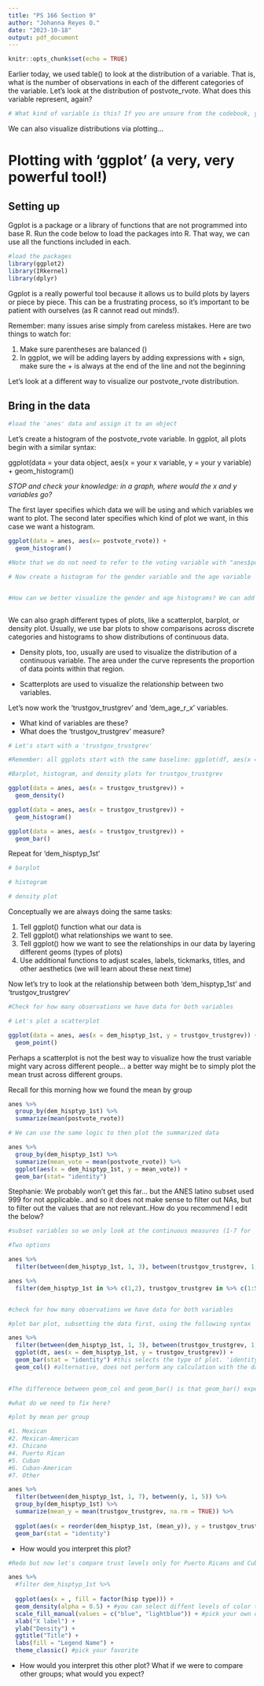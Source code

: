 ```yaml
---
title: "PS 166 Section 9"
author: "Johanna Reyes O."
date: "2023-10-18"
output: pdf_document
---
```


```r
knitr::opts_chunk$set(echo = TRUE)
```


Earlier today, we used table() to look at the distribution of a variable. That is, what is the number of observations in each of the different categories of the variable. Let's look at the distribution of postvote_rvote. What does this variable represent, again?

```r


# What kind of variable is this? If you are unsure from the codebook, you can use 'class()' to ask R. 

```

We can also visualize distributions via plotting...

# Plotting with 'ggplot' (a very, very powerful tool!)

## Setting up 

Ggplot is a package or a library of functions that are not programmed into base R. Run the code below to load the packages into R. That way, we can use all the functions included in each.

```r


#load the packages
library(ggplot2)
library(IRkernel)
library(dplyr)
```

Ggplot is a really powerful tool because it allows us to build plots by layers or piece by piece. This can be a frustrating process, so it's important to be patient with ourselves (as R cannot read out minds!). 

Remember: many issues arise simply from careless mistakes. Here are two things to watch for:


1. Make sure parentheses are balanced ()
2. In ggplot, we will be adding layers by adding expressions with + sign, make sure the + is always at the end of the line and not the beginning


Let's look at a different way to visualize our postvote_rvote distribution. 

## Bring in the data
```r
#load the 'anes' data and assign it to an object


```

Let's create a histogram of the postvote_rvote variable. In ggplot, all plots begin with a similar syntax:

ggplot(data = your data object, aes(x = your x variable, y = your y variable) + 
  geom_histogram()

*STOP and check your knowledge: in a graph, where would the x and y variables go?*

The first layer specifies which data we will be using and which variables we want to plot. The second later specifies which kind of plot we want, in this case we want a histogram.

```r
ggplot(data = anes, aes(x= postvote_rvote)) +
  geom_histogram()

#Note that we do not need to refer to the voting variable with "anes$postvote_rvote" because we have already told ggplot in which dataframe to look for the x-variable

# Now create a histogram for the gender variable and the age variable


#How can we better visualize the gender and age histograms? We can add a layer indicating the number of bins



```
We can also graph different types of plots, like a scatterplot, barplot, or density plot. Usually, we use bar plots to show comparisons across discrete categories and histograms to show distributions of continuous data. 

* Density plots, too, usually are used to visualize the distribution of a continuous variable. The area under the curve represents the proportion of data points within that region.

* Scatterplots are used to visualize the relationship between two variables.


Let's now work the 'trustgov_trustgrev' and 'dem_age_r_x' variables. 

* What kind of variables are these?
* What does the 'trustgov_trustgrev' measure? 

```r
# Let's start with a 'trustgov_trustgrev'

#Remember: all ggplots start with the same baseline: ggplot(df, aes(x = , y = )), and you add components from there, using the + sign

#Barplot, histogram, and density plots for trustgov_trustgrev

ggplot(data = anes, aes(x = trustgov_trustgrev)) +
  geom_density()

ggplot(data = anes, aes(x = trustgov_trustgrev)) +
  geom_histogram()

ggplot(data = anes, aes(x = trustgov_trustgrev)) +
  geom_bar()

```
Repeat for 'dem_hisptyp_1st'

```r
# barplot

# histogram

# density plot
```
Conceptually we are always doing the same tasks:

1. Tell ggplot() function what our data is
2. Tell ggplot() what relationships we want to see.
3. Tell ggplot() how we want to see the relationships in our data by layering different geoms (types of plots)
4. Use additional functions to adjust scales, labels, tickmarks, titles, and other aesthetics (we will learn about these next time)


Now let's try to look at the relationship between both 'dem_hisptyp_1st' and 'trustgov_trustgrev'
```r
#Check for how many observations we have data for both variables

# Let's plot a scatterplot

ggplot(data = anes, aes(x = dem_hisptyp_1st, y = trustgov_trustgrev)) +
  geom_point()

```
Perhaps a scatterplot is not the best way to visualize how the trust variable might vary across different people... a better way might be to simply plot the mean trust across different groups. 

Recall for this morning how we found the mean by group

```r
anes %>%
  group_by(dem_hisptyp_1st) %>%
  summarize(mean(postvote_rvote))

# We can use the same logic to then plot the summarized data

anes %>%
  group_by(dem_hisptyp_1st) %>%
  summarize(mean_vote = mean(postvote_rvote)) %>%
  ggplot(aes(x = dem_hisptyp_1st, y = mean_vote)) +
  geom_bar(stat= "identity")

```



Stephanie: We probably won't get this far... but the ANES latino subset used 999 for not applicable.. and so it does not make sense to filter out NAs, but to filter out the values that are not relevant..How do you recommend I edit the below?

```r
#subset variables so we only look at the continuous measures (1-7 for 'dem_hisptyp_1st' and 1-5 for 'trustgov_trustgrev')

#Two options

anes %>%
  filter(between(dem_hisptyp_1st, 1, 3), between(trustgov_trustgrev, 1, 5))

anes %>%
  filter(dem_hisptyp_1st in %>% c(1,2), trustgov_trustgrev in %>% c(1:5))


#check for how many observations we have data for both variables

#plot bar plot, subsetting the data first, using the following syntax

anes %>%
  filter(between(dem_hisptyp_1st, 1, 3), between(trustgov_trustgrev, 1, 5)) %>%
  ggplot(dt, aes(x = dem_hisptyp_1st, y = trustgov_trustgrev)) +
  geom_bar(stat = "identity") #this selects the type of plot. 'identity' 
  geom_col() #alternative, does not perform any calculation with the data

  
#The difference between geom_col and geom_bar() is that geom_bar() expects the data to be pre-summarized into counts for each group, whereas geom_col() can work with raw data

#what do we need to fix here?

#plot by mean per group

#1. Mexican
#2. Mexican-American 
#3. Chicano
#4. Puerto Rican 
#5. Cuban 
#6. Cuban-American
#7. Other

anes %>%
  filter(between(dem_hisptyp_1st, 1, 7), between(y, 1, 5)) %>%
  group_by(dem_hisptyp_1st) %>% 
  summarize(mean_y = mean(trustgov_trustgrev, na.rm = TRUE)) %>%
  
  ggplot(aes(x = reorder(dem_hisptyp_1st, (mean_y)), y = trustgov_trustgrev, fill = y)) +
  geom_bar(stat = "identity") 
```

* How would you interpret this plot? 

```r
#Redo but now let's compare trust levels only for Puerto Ricans and Cubas. Plot a density plot, make sure to give them each a different color to differentiate. 

anes %>%
  #filter dem_hisptyp_1st %>%
  
  ggplot(aes(x = , fill = factor(hisp type))) +
  geom_density(alpha = 0.5) + #you can select diffent levels of color transparency
  scale_fill_manual(values = c("blue", "lightblue")) + #pick your own colors, try a Hex scale
  xlab("X label") +
  ylab("Density") +
  ggtitle("Title") +
  labs(fill = "Legend Name") +
  theme_classic() #pick your favorite

```

* How would you interpret this other plot? What if we were to compare other groups; what would you expect?